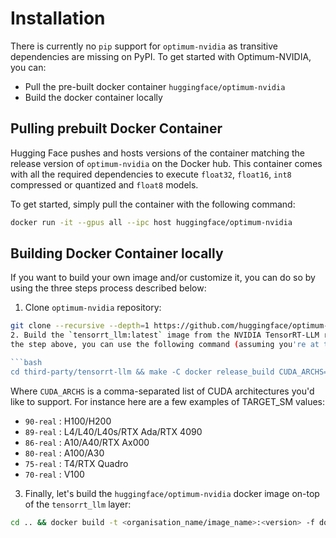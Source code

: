 <!--Copyright 2023 The HuggingFace Team. All rights reserved.

Licensed under the Apache License, Version 2.0 (the "License"); you may not use this file except in compliance with
the License. You may obtain a copy of the License at

http://www.apache.org/licenses/LICENSE-2.0

Unless required by applicable law or agreed to in writing, software distributed under the License is distributed on
an "AS IS" BASIS, WITHOUT WARRANTIES OR CONDITIONS OF ANY KIND, either express or implied. See the License for the
specific language governing permissions and limitations under the License.
-->

# Installation

There is currently no `pip` support for `optimum-nvidia` as transitive dependencies are missing on PyPI.
To get started with Optimum-NVIDIA, you can:
- Pull the pre-built docker container `huggingface/optimum-nvidia`
- Build the docker container locally


## Pulling prebuilt Docker Container

Hugging Face pushes and hosts versions of the container matching the release version of `optimum-nvidia` on the Docker hub.
This container comes with all the required dependencies to execute `float32`, `float16`, `int8` compressed or quantized and `float8` models.

To get started, simply pull the container with the following command:
```bash
docker run -it --gpus all --ipc host huggingface/optimum-nvidia
```

## Building Docker Container locally

If you want to build your own image and/or customize it, you can do so by using the three steps process described below:

1. Clone `optimum-nvidia` repository:
```bash
git clone --recursive --depth=1 https://github.com/huggingface/optimum-nvidia && cd optimum-nvidia
2. Build the `tensorrt_llm:latest` image from the NVIDIA TensorRT-LLM repository. If you cloned the `optimum-nvidia` from
the step above, you can use the following command (assuming you're at the root of `optimum-nvidia` repository:

```bash
cd third-party/tensorrt-llm && make -C docker release_build CUDA_ARCHS="<TARGET_SMs>"
```

Where `CUDA_ARCHS` is a comma-separated list of CUDA architectures you'd like to support.
For instance here are a few examples of TARGET_SM values:
- `90-real` : H100/H200
- `89-real` : L4/L40/L40s/RTX Ada/RTX 4090
- `86-real` : A10/A40/RTX Ax000
- `80-real` : A100/A30
- `75-real` : T4/RTX Quadro
- `70-real` : V100

3. Finally, let's build the `huggingface/optimum-nvidia` docker image on-top of the `tensorrt_llm` layer:

```bash
cd .. && docker build -t <organisation_name/image_name>:<version> -f docker/Dockerfile .
```
